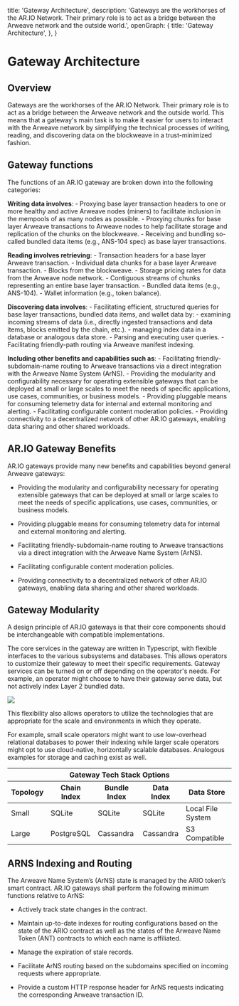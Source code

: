 
  title: 'Gateway Architecture',
  description: 'Gateways are the workhorses of the AR.IO Network. Their primary role is to act as a bridge between the Arweave network and the outside world.',
  openGraph: {
    title: 'Gateway Architecture',
  },
}

<HeroPattern />

# Gateway Architecture

## Overview

Gateways are the workhorses of the AR.IO Network. 
Their primary role is to act as a bridge between the Arweave network and the outside world. 
This means that a gateway's main task is to make it easier for users to interact with the Arweave network by simplifying the technical processes of writing, reading, and discovering data on the blockweave in a trust-minimized fashion.  

## Gateway functions

The functions of an AR.IO gateway are broken down into the following categories: 

**Writing data involves**:
    - Proxying base layer transaction headers to one or more healthy and active Arweave nodes (miners) to facilitate inclusion in the mempools of as many nodes as possible. 
    - Proxying chunks for base layer Arweave transactions to Arweave nodes to help facilitate storage and replication of the chunks on the blockweave. 
    - Receiving and bundling so-called bundled data items (e.g., ANS-104 spec) as base layer transactions. 

**Reading involves retrieving**: 
    - Transaction headers for a base layer Arweave transaction. 
    - Individual data chunks for a base layer Arweave transaction. 
    - Blocks from the blockweave. 
    - Storage pricing rates for data from the Arweave node network. 
    - Contiguous streams of chunks representing an entire base layer transaction. 
    - Bundled data items (e.g., ANS-104). 
    - Wallet information (e.g., token balance). 

**Discovering data involves**: 
    - Facilitating efficient, structured queries for base layer transactions, bundled data items, and wallet data by: 
        - examining incoming streams of data (i.e., directly ingested transactions and data items, blocks emitted by the chain, etc.). 
        - managing index data in a database or analogous data store. 
    - Parsing and executing user queries. 
    - Facilitating friendly-path routing via Arweave manifest indexing. 

**Including other benefits and capabilities such as**: 
    - Facilitating friendly-subdomain-name routing to Arweave transactions via a direct integration with the Arweave Name System (ArNS). 
    - Providing the modularity and configurability necessary for operating extensible gateways that can be deployed at small or large scales to meet the needs of specific applications, use cases, communities, or business models. 
    - Providing pluggable means for consuming telemetry data for internal and external monitoring and alerting. 
    - Facilitating configurable content moderation policies. 
    - Providing connectivity to a decentralized network of other AR.IO gateways, enabling data sharing and other shared workloads. 

## AR.IO Gateway Benefits

AR.IO gateways provide many new benefits and capabilities beyond general Arweave gateways:

- Providing the modularity and configurability necessary for operating extensible gateways that can be deployed at small or large scales to meet the needs of specific applications, use cases, communities, or business models.

- Providing pluggable means for consuming telemetry data for internal and external monitoring and alerting.

- Facilitating friendly-subdomain-name routing to Arweave transactions via a direct integration with the Arweave Name System (ArNS).

- Facilitating configurable content moderation policies.

- Providing connectivity to a decentralized network of other AR.IO gateways, enabling data sharing and other shared workloads.

## Gateway Modularity

A design principle of AR.IO gateways is that their core components should be interchangeable with compatible implementations.

The core services in the gateway are written in Typescript, with flexible interfaces to the various subsystems and databases. This allows operators to customize their gateway to meet their specific requirements. Gateway services can be turned on or off depending on the operator's needs. For example, an operator might choose to have their gateway serve data, but not actively index Layer 2 bundled data.


<img className="amazingdiagram" src="https://arweave.net/1dD7-HGb14tsdRpNH-9Ek7I3sAfFA1Id_sdQlfZH-AY"></img>


This flexibility also allows operators to utilize the technologies that are appropriate for the scale and environments in which they operate.

For example, small scale operators might want to use low-overhead relational databases to power their indexing while larger scale operators might opt to use cloud-native, horizontally scalable databases. Analogous examples for storage and caching exist as well.

<div style={{textAlign: "center"}}>
    <table className="inline-table">
    <thead>
        <tr>
            <th colSpan="5" style={{fontWeight: "bold"}}>Gateway Tech Stack Options</th>
        </tr>
        <tr>
            <th>Topology</th>
            <th>Chain Index</th>
            <th>Bundle Index</th>
            <th>Data Index</th>
            <th>Data Store</th>
        </tr>
        </thead>
        <tbody>
        <tr>
            <td style={{fontWeight: "bold"}}>Small</td>
            <td>SQLite</td>
            <td>SQLite</td>
            <td>SQLite</td>
            <td>Local File System</td>
        </tr>
        <tr>
            <td style={{fontWeight: "bold"}}>Large</td>
            <td>PostgreSQL</td>
            <td>Cassandra</td>
            <td>Cassandra</td>
            <td>S3 Compatible</td>
        </tr>
        </tbody>
    </table>
</div>

## ARNS Indexing and Routing

The Arweave Name System’s (ArNS) state is managed by the ARIO token’s smart contract. AR.IO gateways shall perform the following minimum functions relative to ArNS:

- Actively track state changes in the contract.

- Maintain up-to-date indexes for routing configurations based on the state of the ARIO contract as well as the states of the Arweave Name Token (ANT) contracts to which each name is affiliated.

- Manage the expiration of stale records.

- Facilitate ArNS routing based on the subdomains specified on incoming requests where appropriate.

- Provide a custom HTTP response header for ArNS requests indicating the corresponding Arweave transaction ID.